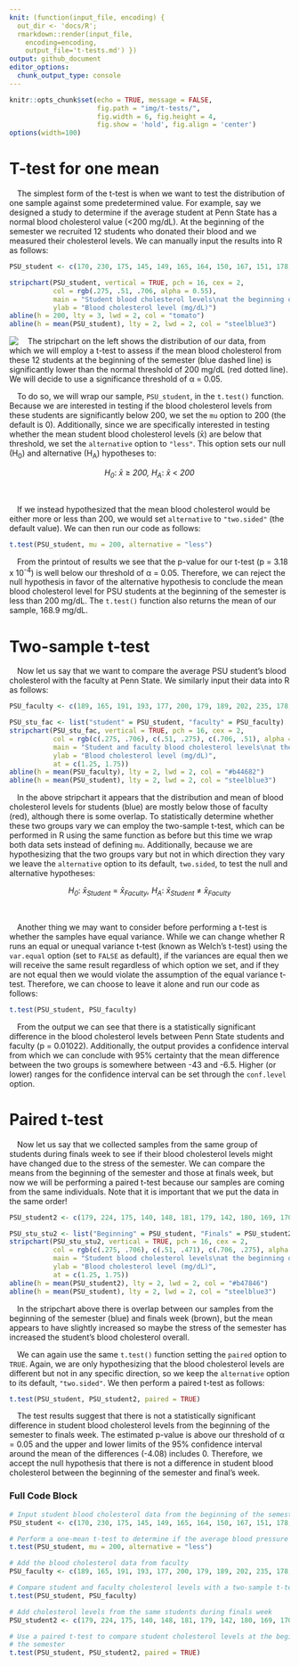 ```yaml
---
knit: (function(input_file, encoding) {
  out_dir <- 'docs/R';
  rmarkdown::render(input_file,
    encoding=encoding,
    output_file='t-tests.md') })
output: github_document
editor_options:
  chunk_output_type: console
---
```

  
```r
knitr::opts_chunk$set(echo = TRUE, message = FALSE,
                      fig.path = "img/t-tests/",
                      fig.width = 6, fig.height = 4,
                      fig.show = 'hold', fig.align = 'center')
options(width=100)
```

# T-test for one mean

&emsp;The simplest form of the t-test is when we want to test the distribution of one sample against some predetermined value.  For example, say we designed a study to determine if the average student at Penn State has a normal blood cholesterol value (<200 mg/dL).  At the beginning of the semester we recruited 12 students who donated their blood and we measured their cholesterol levels.  We can manually input the results into R as follows:

```r
PSU_student <- c(170, 230, 175, 145, 149, 165, 164, 150, 167, 151, 178, 183)
```

```r
stripchart(PSU_student, vertical = TRUE, pch = 16, cex = 2,
           col = rgb(.275, .51, .706, alpha = 0.55),
           main = "Student blood cholesterol levels\nat the beginning of the semester",
           ylab = "Blood cholesterol level (mg/dL)")
abline(h = 200, lty = 3, lwd = 2, col = "tomato")
abline(h = mean(PSU_student), lty = 2, lwd = 2, col = "steelblue3")
```

<img src="img/t-tests/one_mean_plot-1.png" align="left">

&emsp;The stripchart on the left shows the distribution of our data, from which we will employ a t-test to assess if the mean blood cholesterol from these 12 students at the beginning of the semester (blue dashed line) is significantly lower than the normal threshold of 200 mg/dL (red dotted line).  We will decide to use a significance threshold of &alpha; = 0.05.

&emsp;To do so, we will wrap our sample, `PSU_student`, in the `t.test()` function.  Because we are interested in testing if the blood cholesterol levels from these students are significantly below 200, we set the `mu` option to 200 (the default is 0). Additionally, since we are specifically interested in testing whether the mean student blood cholesterol levels (x&#772;) are below that threshold, we set the `alternative` option to `"less"`.  This option sets our null (H<sub>0</sub>) and alternative (H<sub>A</sub>) hypotheses to:

<center><i>H<sub>0</sub></i>: <i>x&#772;</i> &ge; <i>200, H<sub>A</sub></i>: <i>x&#772;</i> &lt; <i>200</i></center>
<br>

&emsp;If we instead hypothesized that the mean blood cholesterol would be either more or less than 200, we would set `alternative` to `"two.sided"` (the default value).  We can then run our code as follows:

```r
t.test(PSU_student, mu = 200, alternative = "less")
```

&emsp;From the printout of results we see that the p-value for our t-test (p = 3.18 x 10<sup>-4</sup>) is well below our threshold of &alpha; = 0.05. Therefore, we can reject the null hypothesis in favor of the alternative hypothesis to conclude the mean blood cholesterol level for PSU students at the beginning of the semester is less than 200 mg/dL.  The `t.test()` function also returns the mean of our sample, 168.9 mg/dL.

# Two-sample t-test

&emsp;Now let us say that we want to compare the average PSU student's blood cholesterol with the faculty at Penn State.  We similarly input their data into R as follows:

```r
PSU_faculty <- c(189, 165, 191, 193, 177, 200, 179, 189, 202, 235, 178, 226)
```

```r
PSU_stu_fac <- list("student" = PSU_student, "faculty" = PSU_faculty)
stripchart(PSU_stu_fac, vertical = TRUE, pch = 16, cex = 2,
           col = rgb(c(.275, .706), c(.51, .275), c(.706, .51), alpha = c(0.55, 0.55)),
           main = "Student and faculty blood cholesterol levels\nat the beginning of the semester",
           ylab = "Blood cholesterol level (mg/dL)",
           at = c(1.25, 1.75))
abline(h = mean(PSU_faculty), lty = 2, lwd = 2, col = "#b44682")
abline(h = mean(PSU_student), lty = 2, lwd = 2, col = "steelblue3")
```

&emsp;In the above stripchart it appears that the distribution and mean of blood cholesterol levels for students (blue) are mostly below those of faculty (red), although there is some overlap.  To statistically determine whether these two groups vary we can employ the two-sample t-test, which can be performed in R using the same function as before but this time we wrap both data sets instead of defining `mu`.  Additionally, because we are hypothesizing that the two groups vary but not in which direction they vary we leave the `alternative` option to its default, `two.sided`, to test the null and alternative hypotheses:

<center><i>H<sub>0</sub></i>: <i>x&#772;<sub>Student</sub></i> = <i>x&#772;<sub>Faculty</sub>, H<sub>A</sub></i>: <i>x&#772;<sub>Student</sub></i> &ne; <i>x&#772;<sub>Faculty</sub></i></center>
<br>

&emsp;Another thing we may want to consider before performing a t-test is whether the samples have equal variance.  While we can change whether R runs an equal or unequal variance t-test (known as Welch's t-test) using the `var.equal` option (set to `FALSE` as default), if the variances are equal then we will receive the same result regardless of which option we set, and if they are not equal then we would violate the assumption of the equal variance t-test.  Therefore, we can choose to leave it alone and run our code as follows:

```r
t.test(PSU_student, PSU_faculty)
```

&emsp;From the output we can see that there is a statistically significant difference in the blood cholesterol levels between Penn State students and faculty (p = 0.01022). Additionally, the output provides a confidence interval from which we can conclude with 95% certainty that the mean difference between the two groups is somewhere between -43 and -6.5. Higher (or lower) ranges for the confidence interval can be set through the `conf.level` option.

# Paired t-test

&emsp;Now let us say that we collected samples from the same group of students during finals week to see if their blood cholesterol levels might have changed due to the stress of the semester.  We can compare the means from the beginning of the semester and those at finals week, but now we will be performing a paired t-test because our samples are coming from the same individuals.  Note that it is important that we put the data in the same order!

```r
PSU_student2 <- c(179, 224, 175, 140, 148, 181, 179, 142, 180, 169, 170, 189)
```

```r
PSU_stu_stu2 <- list("Beginning" = PSU_student, "Finals" = PSU_student2)
stripchart(PSU_stu_stu2, vertical = TRUE, pch = 16, cex = 2,
           col = rgb(c(.275, .706), c(.51, .471), c(.706, .275), alpha = c(0.55, 0.55)),
           main = "Student blood cholesterol levels\nat the beginning of the semester\nand during finals week",
           ylab = "Blood cholesterol level (mg/dL)",
           at = c(1.25, 1.75))
abline(h = mean(PSU_student2), lty = 2, lwd = 2, col = "#b47846")
abline(h = mean(PSU_student), lty = 2, lwd = 2, col = "steelblue3")
```

&emsp;In the stripchart above there is overlap between our samples from the beginning of the semester (blue) and finals week (brown), but the mean appears to have slightly increased so maybe the stress of the semester has increased the student's blood cholesterol overall.

&emsp;We can again use the same `t.test()` function setting the `paired` option to `TRUE`.  Again, we are only hypothesizing that the blood cholesterol levels are different but not in any specific direction, so we keep the `alternative` option to its default, `"two.sided"`.  We then perform a paired t-test as follows:

```r
t.test(PSU_student, PSU_student2, paired = TRUE)
```

&emsp;The test results suggest that there is not a statistically significant difference in student blood cholesterol levels from the beginning of the semester to finals week.  The estimated p-value is above our threshold of &alpha; = 0.05 and the upper and lower limits of the 95% confidence interval around the mean of the differences (-4.08) includes 0.  Therefore, we accept the null hypothesis that there is not a difference in student blood cholesterol between the beginning of the semester and final's week.

### Full Code Block

```r
# Input student blood cholesterol data from the beginning of the semester
PSU_student <- c(170, 230, 175, 145, 149, 165, 164, 150, 167, 151, 178, 183)

# Perform a one-mean t-test to determine if the average blood pressure is less than 200
t.test(PSU_student, mu = 200, alternative = "less")

# Add the blood cholesterol data from faculty
PSU_faculty <- c(189, 165, 191, 193, 177, 200, 179, 189, 202, 235, 178, 226)

# Compare student and faculty cholesterol levels with a two-sample t-test
t.test(PSU_student, PSU_faculty)

# Add cholesterol levels from the same students during finals week
PSU_student2 <- c(179, 224, 175, 140, 148, 181, 179, 142, 180, 169, 170, 189)

# Use a paired t-test to compare student cholesterol levels at the beginning and end of
# the semester
t.test(PSU_student, PSU_student2, paired = TRUE)
```
